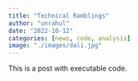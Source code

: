 ```yaml
---
title: "Technical Ramblings"
author: "unrahul"
date: "2022-10-12"
categories: [news, code, analysis]
image: "./images/dali.jpg"
---
```


This is a post with executable code.
